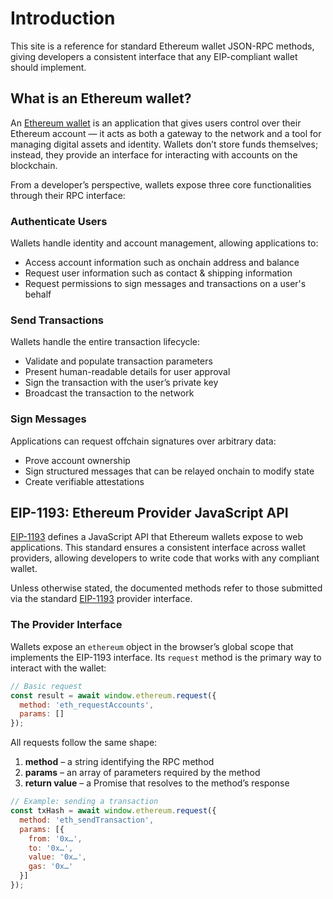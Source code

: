 # Introduction

This site is a reference for standard Ethereum wallet JSON-RPC methods, giving developers a consistent interface that any EIP-compliant wallet should implement.

## What is an Ethereum wallet?

An [Ethereum wallet](https://ethereum.org/en/wallets/) is an application that gives users control over their Ethereum account — it acts as both a gateway to the network and a tool for managing digital assets and identity. Wallets don’t store funds themselves; instead, they provide an interface for interacting with accounts on the blockchain.

From a developer’s perspective, wallets expose three core functionalities through their RPC interface:

### Authenticate Users

Wallets handle identity and account management, allowing applications to:
- Access account information such as onchain address and balance
- Request user information such as contact & shipping information
- Request permissions to sign messages and transactions on a user's behalf

### Send Transactions

Wallets handle the entire transaction lifecycle:
- Validate and populate transaction parameters
- Present human-readable details for user approval
- Sign the transaction with the user’s private key
- Broadcast the transaction to the network

### Sign Messages

Applications can request offchain signatures over arbitrary data:
- Prove account ownership
- Sign structured messages that can be relayed onchain to modify state
- Create verifiable attestations

## EIP-1193: Ethereum Provider JavaScript API

[EIP-1193](https://eip.tools/eip/1193) defines a JavaScript API that Ethereum wallets expose to web applications. This standard ensures a consistent interface across wallet providers, allowing developers to write code that works with any compliant wallet.

Unless otherwise stated, the documented methods refer to those submitted via the standard [EIP-1193](https://eip.tools/eip/1193) provider interface.

### The Provider Interface

Wallets expose an `ethereum` object in the browser’s global scope that implements the EIP-1193 interface. Its `request` method is the primary way to interact with the wallet:

```javascript
// Basic request
const result = await window.ethereum.request({
  method: 'eth_requestAccounts',
  params: []
});
```

All requests follow the same shape:

1. **method** – a string identifying the RPC method
2. **params** – an array of parameters required by the method
3. **return value** – a Promise that resolves to the method’s response

```javascript
// Example: sending a transaction
const txHash = await window.ethereum.request({
  method: 'eth_sendTransaction',
  params: [{
    from: '0x…',
    to: '0x…',
    value: '0x…',
    gas: '0x…'
  }]
});
```
